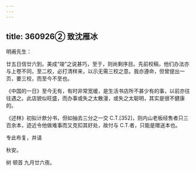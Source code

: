 ```yaml
---
---
---
```

title: 360926② 致沈雁冰
---




明甫先生：

廿五日信廿六到。美成“竣”之说甚巧，至于，则尚剩序目。先前校稿，他们办法亦与上卷不同，至二校，必打清样来，以示无需三校之意。我亦遵命，但曾提出一页，要三校，而至今不至也。

《中国的一日》至今无有，有时非常宽缓，是生活书店所不甚少有的事，以前亦往往遇之。此店貌似旺盛，而办事或失之太散漫，或失之太聪明，其实是很不健康的。

《述林》初拟计款分书，但如抽去三分之一交 C.T.[352]，则内山老板经售者只三百余本，迹近令他做难事而又克扣其好处，故付与 C.T.者，只能是赠送本也。

专此布复，并请

秋安。

树 顿首 九月廿六夜。